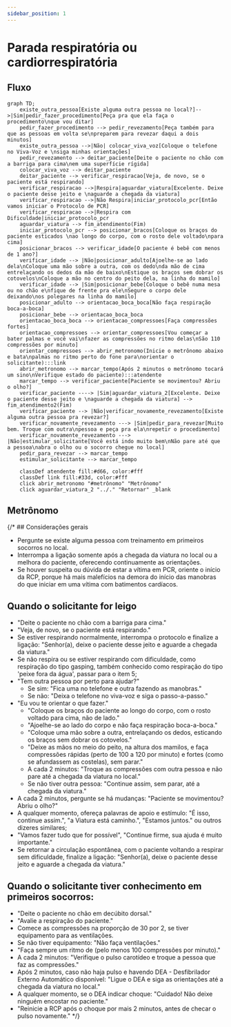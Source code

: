 ```yaml
---
sidebar_position: 1
---
```

# Parada respiratória ou cardiorrespiratória


## Fluxo
```mermaid
graph TD;
    existe_outra_pessoa[Existe alguma outra pessoa no local?]-->|Sim|pedir_fazer_procedimento[Peça pra que ela faça o procedimento\nque vou ditar]
    pedir_fazer_procedimento --> pedir_revezamento[Peça também para que as pessoas em volta se\npreparem para revezar daqui a dois minutos]
    existe_outra_pessoa -->|Não| colocar_viva_voz[Coloque o telefone no Viva-Voz e \nsiga minhas orientações]
    pedir_revezamento --> deitar_paciente[Deite o paciente no chão com a barriga para cima\nem uma superfície rígida]
    colocar_viva_voz --> deitar_paciente
    deitar_paciente --> verificar_respiracao[Veja, de novo, se o paciente está respirando]
    verificar_respiracao -->|Respira|aguardar_viatura[Excelente. Deixe o paciente desse jeito e \naguarde a chegada da viatura]
    verificar_respiracao -->|Não Respira|iniciar_protocolo_pcr[Então vamos iniciar o Protocolo de PCR]
    verificar_respiracao -->|Respira com Dificuldade|iniciar_protocolo_pcr
    aguardar_viatura --> fim_atendimento(Fim)
    iniciar_protocolo_pcr --> posicionar_bracos[Coloque os braços do paciente esticados \nao longo do corpo, com o rosto dele voltado\npara cima]
    posicionar_bracos --> verificar_idade[O paciente é bebê com menos de 1 ano?]
    verificar_idade --> |Não|posicionar_adulto[Ajoelhe-se ao lado dela\nColoque uma mão sobre a outra, com os dedo\nda mão de cima entrelaçando os dedos da mão de baixo\nEstique os braços sem dobrar os cotovelos\nColoque a mão no centro do peito dela, na linha do mamilo]
    verificar_idade --> |Sim|posicionar_bebe[Coloque o bebê numa mesa ou no chão e\nfique de frente pra ele\nSegure o corpo dele deixando\nos polegares na linha do mamilo]
    posicionar_adulto --> orientacao_boca_boca[Não faça respiração boca-a-boca]
    posicionar_bebe --> orientacao_boca_boca
    orientacao_boca_boca --> orientacao_compressoes[Faça compressões fortes]
    orientacao_compressoes --> orientar_compressoes[Vou começar a bater palmas e você vai\nfazer as compressões no ritmo delas\nSão 110 compressões por minuto]
    orientar_compressoes --> abrir_metronomo(Inicie o metrônomo abaixo e bata\npalmas no ritmo perto do fone para\norientar o solicitante):::link
    abrir_metronomo --> marcar_tempo(Após 2 minutos o metrônomo tocará um sino\nVerifique estado do paciente):::atendente
    marcar_tempo --> verificar_paciente[Paciente se movimentou? Abriu o olho?]
    verificar_paciente ----> |Sim|aguardar_viatura_2[Excelente. Deixe o paciente desse jeito e \naguarde a chegada da viatura] --> fim_atendimento2(Fim)
    verificar_paciente --> |Não|verificar_novamente_revezamento[Existe alguma outra pessoa pra revezar?]
    verificar_novamente_revezamento ---> |Sim|pedir_para_revezar[Muito bem. Troque com outra\npessoa e peça pra ela\nrepetir o procedimento]
    verificar_novamente_revezamento ---> |Não|estimular_solicitante[Você está indo muito bem\nNão pare até que a pessoa\nabra o olho ou o socorro chegue no local]
    pedir_para_revezar --> marcar_tempo
    estimular_solicitante --> marcar_tempo

    classDef atendente fill:#d66, color:#fff
    classDef link fill:#33d, color:#fff
    click abrir_metronomo "#metrônomo" "Metrônomo"
    click aguardar_viatura_2 "../." "Retornar" _blank

```
## Metrônomo

<Metronome/>
{/* ## Considerações gerais

- Pergunte se existe alguma pessoa com treinamento em primeiros socorros no local.
- Interrompa a ligação somente após a chegada da viatura no local ou a melhora do paciente, oferecendo continuamente as orientações.
- Se houver suspeita ou dúvida de estar a vítima em PCR, oriente o início da RCP, porque há mais malefícios na demora do início das manobras do que iniciar em uma vítima com batimentos cardíacos.

## Quando o solicitante for leigo

- "Deite o paciente no chão com a barriga para cima."
- "Veja, de novo, se o paciente está respirando."
- Se estiver respirando normalmente, interrompa o protocolo e finalize a ligação: "Senhor(a), deixe o paciente desse jeito e aguarde a chegada da viatura."
- Se não respira ou se estiver respirando com dificuldade, como respiração do tipo gasping, também conhecido como respiração do tipo 'peixe fora da água', passar para o item 5;
- "Tem outra pessoa por perto para ajudar?"
  - Se sim: "Fica uma no telefone e outra fazendo as manobras."
  - Se não: "Deixa o telefone no viva-voz e siga o passo-a-passo."
- "Eu vou te orientar o que fazer."
  - "Coloque os braços do paciente ao longo do corpo, com o rosto voltado para cima, não de lado."
  - "Ajoelhe-se ao lado do corpo e não faça respiração boca-a-boca."
  - "Coloque uma mão sobre a outra, entrelaçando os dedos, esticando os braços sem dobrar os cotovelos."
  - "Deixe as mãos no meio do peito, na altura dos mamilos, e faça compressões rápidas (perto de 100 a 120 por minuto) e fortes (como se afundassem as costelas), sem parar."
  - A cada 2 minutos: "Troque as compressões com outra pessoa e não pare até a chegada da viatura no local."
  - Se não tiver outra pessoa: "Continue assim, sem parar, até a chegada da viatura."
- A cada 2 minutos, pergunte se há mudanças: "Paciente se movimentou? Abriu o olho?"
- A qualquer momento, ofereça palavras de apoio e estímulo: "É isso, continue assim.", "a Viatura está caminho.", "Estamos juntos." ou outros dizeres similares;
- "Vamos fazer tudo que for possível", "Continue firme, sua ajuda é muito importante."
- Se retornar a circulação espontânea, com o paciente voltando a respirar sem dificuldade, finalize a ligação: "Senhor(a), deixe o paciente desse jeito e aguarde a chegada da viatura."

## Quando o solicitante tiver conhecimento em primeiros socorros:

- "Deite o paciente no chão em decúbito dorsal."
- "Avalie a respiração do paciente."
- Comece as compressões na proporção de 30 por 2, se tiver equipamento para as ventilações.
- Se não tiver equipamento: "Não faça ventilações."
- "Faça sempre um ritmo de (pelo menos 100 compressões por minuto)."
- A cada 2 minutos: "Verifique o pulso carotídeo e troque a pessoa que faz as compressões."
- Após 2 minutos, caso não haja pulso e havendo DEA - Desfibrilador Externo Automático disponível: "Ligue o DEA e siga as orientações até a chegada da viatura no local."
- A qualquer momento, se o DEA indicar choque: "Cuidado! Não deixe ninguém encostar no paciente."
- "Reinicie a RCP após o choque por mais 2 minutos, antes de checar o pulso novamente." */}
